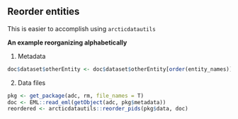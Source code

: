 ## Reorder entities

This is easier to accomplish using `arcticdatautils`

**An example reorganizing alphabetically**

1. Metadata

```r
doc$dataset$otherEntity <- doc$dataset$otherEntity[order(entity_names)]
```

2. Data files

```r
pkg <- get_package(adc, rm, file_names = T)
doc <- EML::read_eml(getObject(adc, pkg$metadata))
reordered <- arcticdatautils::reorder_pids(pkg$data, doc)
```

